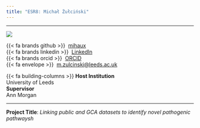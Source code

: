 ```yaml
---
title: "ESR8: Michał Żułciński"
---
```


---

:::{layout="[30, 60, 50]" .profile-text}

![](https://github.com/helical-itn/helical-itn.github.io/blob/main/site/assets/esr_pictures/michal_square.jpg?raw=true){.img-profile}

{{< fa brands github >}} \ [mihaux](https://github.com/mihaux)<br>
{{< fa brands linkedin >}}\  [LinkedIn](https://www.linkedin.com/in/micha%C5%82-%C5%BCu%C5%82ci%C5%84ski-0a58bb130/)<br>
{{< fa brands orcid >}} \ [ORCID](https://orcid.org/0000-0003-4570-1882)<br>
{{< fa envelope >}} \ [m.zulcinski@leeds.ac.uk](mailto:m.zulcinski@leeds.ac.uk)<br>

{{< fa building-columns >}} **Host Institution** <br> University of Leeds <br>
**Supervisor** <br> Ann Morgan 

::: 

---

**Project Title**: *Linking public and GCA datasets to identify novel pathogenic pathwaysh*